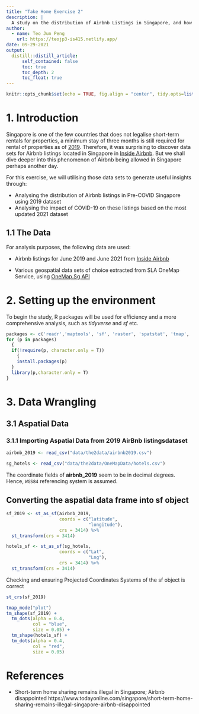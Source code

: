 ```yaml
---
title: "Take Home Exercise 2"
description: |
  A study on the distribution of Airbnb Listings in Singapore, and how has COVID-19 impacted them.
author:
  - name: Teo Jun Peng
    url: https://teojp3-is415.netlify.app/
date: 09-29-2021
output:
  distill::distill_article:
      self_contained: false
      toc: true
      toc_depth: 2
      toc_float: true
---
```


```r
knitr::opts_chunk$set(echo = TRUE, fig.align = "center", tidy.opts=list(width.cutoff=80),tidy=TRUE)
```

# 1. Introduction

Singapore is one of the few countries that does not legalise short-term rentals for properties, a minimum stay of three months is still required for rental of properties as of [2019](https://www.todayonline.com/singapore/short-term-home-sharing-remains-illegal-singapore-airbnb-disappointed). Therefore, it was surprising to discover data sets for Airbnb listings located in Singapore in [Inside Airbnb]('http://insideairbnb.com/about.html'). But we shall dive deeper into this phenomenon of Airbnb being allowed in Singapore perhaps another day. 

For this exercise, we will utilising those data sets to generate useful insights through:

- Analysing the distribution of Airbnb listings in Pre-COVID Singapore using 2019 dataset
- Analysing the impact of COVID-19 on these listings based on the most updated 2021 dataset

## 1.1 The Data

For analysis purposes, the following data are used:

- Airbnb listings for June 2019 and June 2021 from [Inside Airbnb]('http://insideairbnb.com/get-the-data.html')

- Various geospatial data sets of choice extracted from SLA OneMap Service, using [OneMap.Sg API]('https://cran.r-project.org/web/packages/onemapsgapi/index.html')

# 2. Setting up the environment

To begin the study, R packages will be used for efficiency and a more comprehensive analysis, such as *tidyverse* and *sf* etc.

```r

packages <- c('readr','maptools', 'sf', 'raster', 'spatstat', 'tmap', 'tidyverse', 'plotly', 'ggthemes')
for (p in packages)
  {
  if(!require(p, character.only = T))
    {
    install.packages(p)
  }
  library(p,character.only = T)
}
```

# 3. Data Wrangling

## 3.1 Aspatial Data

### 3.1.1 Importing Aspatial Data from 2019 AirBnb listingsdataset

```r
airbnb_2019 <- read_csv("data/the2data/airbnb2019.csv") 
```

```r
sg_hotels <- read_csv("data/the2data/OneMapData/hotels.csv") 
```

The coordinate fields of **airbnb_2019** seem to be in decimal degrees. Hence, `WGS84` referencing system is assumed.

## Converting the aspatial data frame into sf object

```r
sf_2019 <- st_as_sf(airbnb_2019,
                    coords = c("latitude", 
                               "longitude"),
                    crs = 3414) %>%
  st_transform(crs = 3414)
```

```r
hotels_sf <- st_as_sf(sg_hotels,
                    coords = c("Lat",
                               "Lng"),
                    crs = 3414) %>%
  st_transform(crs = 3414)
```

Checking and ensuring Projected Coordinates Systems of the sf object is correct

```r
st_crs(sf_2019)
```


```r
tmap_mode("plot")
tm_shape(sf_2019) +
  tm_dots(alpha = 0.4,
          col = "blue",
          size = 0.05) +
  tm_shape(hotels_sf) +
  tm_dots(alpha = 0.4,
          col = "red",
          size = 0.05)
```



# References

- Short-term home sharing remains illegal in Singapore; Airbnb disappointed
https://www.todayonline.com/singapore/short-term-home-sharing-remains-illegal-singapore-airbnb-disappointed 
